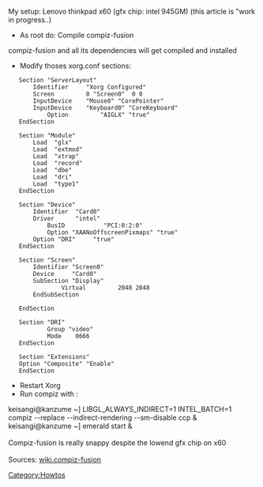 My setup: Lenovo thinkpad x60 (gfx chip: intel 945GM)
(this article is "work in progress..)

* As root do: Compile compiz-fusion<br>
compiz-fusion and all its dependencies will get compiled and installed<br>

* Modify thoses xorg.conf sections:


    Section "ServerLayout" 
    	Identifier     "Xorg Configured" 
    	Screen         0 "Screen0"  0 0 
    	InputDevice    "Mouse0" "CorePointer" 
    	InputDevice    "Keyboard0" "CoreKeyboard" 
            Option         "AIGLX" "true" 
    EndSection 



    Section "Module" 
    	Load  "glx" 
    	Load  "extmod" 
    	Load  "xtrap" 
    	Load  "record" 
    	Load  "dbe" 
    	Load  "dri" 
    	Load  "type1" 
    EndSection 



    Section "Device" 
    	Identifier  "Card0" 
    	Driver      "intel" 
           	BusID           "PCI:0:2:0" 
            Option "XAANoOffscreenPixmaps" "true" 
    	Option "DRI"     "true" 
    EndSection 



    Section "Screen" 
    	Identifier "Screen0" 
    	Device     "Card0" 
    	SubSection "Display" 
                Virtual         2048 2048 
    	EndSubSection 
     
    EndSection 



    Section "DRI" 
            Group "video" 
            Mode    0666 
    EndSection 



    Section "Extensions" 
    Option "Composite" "Enable" 
    EndSection 


* Restart Xorg
* Run compiz with : 
keisangi@kanzume ~] LIBGL_ALWAYS_INDIRECT=1 INTEL_BATCH=1 compiz --replace --indirect-rendering --sm-disable ccp & <br>
keisangi@kanzume ~] emerald start &<br><br>

Compiz-fusion is really snappy despite the lowend gfx chip on x60<br><br>

Sources: [http://wiki.compiz-fusion.org/Intel_with_AiGLX wiki.compiz-fusion]

[[Category:Howtos]]
